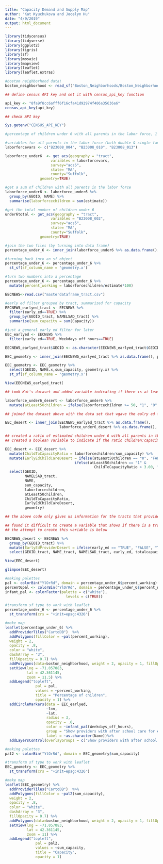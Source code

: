 ```yaml
---
title: "Capacity Demand and Supply Map"
author: "Kat Kyuchukova and Jocelyn Hu"
date: "4/9/2019"
output: html_document
---
```

```r
library(tidycensus)
library(tidyverse)
library(ggplot2)
library(tigris)
library(sf)
library(mosaic)
library(mapview)
library(leaflet)
library(leaflet.extras)
```

```r
#boston neighborhood data!
boston_neighborhood <- read_sf("Boston_Neighborhoods/Boston_Neighborhoods.shp")
```


```r
## define census API key and set it with census_api_key function

api_key <- "8fa9f8cc6afff6f16cfa41d92974f406a35636a6"
census_api_key(api_key)

## check API key

Sys.getenv("CENSUS_API_KEY")
```

```r
#percentage of children under 6 with all parents in the labor force, 1 for single-parent household, 2 for two-parent household in each census tract in Boston.

#variables for all parents in the labor force (both double & single family households)
laborforcevars <- c("B23008_004", "B23008_010", "B23008_013")

laborforce_under6  <- get_acs(geography = "tract",
                     variables = laborforcevars,
                     survey="acs5",
                     state= "MA",
                     county="Suffolk",
                geometry=TRUE)

#get a sum of children with all parents in the labor force
laborforce_under6 <- laborforce_under6 %>%
  group_by(GEOID, NAME) %>%
  summarise(laborforcechildren = sum(estimate)) 

#get the total number of children under 6
under6total <- get_acs(geography = "tract",
                     variables = "B23008_002",
                     survey="acs5",
                     state= "MA",
                     county="Suffolk",
                geometry=TRUE)

#join the two files (by turning into data frame)
percentage_under_6 <- inner_join(laborforce_under6 %>% as.data.frame(), under6total %>% as.data.frame(), by = "GEOID")

#turning back into an sf object
percentage_under_6 <- percentage_under_6 %>%
  st_sf(sf_column_name = 'geometry.x')

#turn two numbers into a percentage
percentage_under_6 <- percentage_under_6 %>%
  mutate(percent_working = laborforcechildren/estimate*100)
```


```r
EECNEW5<-read.csv("masterdataframe_tract.csv")

#early ed filter grouped by tract, summarized for capacity
EECNEW5_earlyed_tract <- EECNEW5 %>%
  filter(early_ed==TRUE) %>%
  group_by(GEOID_tract, NAMELSAD_tract) %>%
  summarise(sum_capacity = sum(Capacity))

#just a general early ed filter for later
EEC_earlyed <- EECNEW5 %>%
  filter(early_ed==TRUE, Weekdays_off_hours==TRUE)

EECNEW5_earlyed_tract$GEOID <- as.character(EECNEW5_earlyed_tract$GEOID_tract)

EEC_geometry <- inner_join(EECNEW5_earlyed_tract %>% as.data.frame(), percentage_under_6 %>% as.data.frame(), by = "GEOID")

EEC_geometry <- EEC_geometry %>%
  select(GEOID, NAME.x,sum_capacity, geometry.x) %>%
  st_sf(sf_column_name = 'geometry.x')

View(EECNEW5_earlyed_tract)
```


```r
## took Kat's dataset and added variable indicating if there is at least 50 children under 6 with all parents in the workforce per tract

laborforce_under6_desert <- laborforce_under6 %>%
  mutate(atLeast50children = ifelse(laborforcechildren >= 50, "1", "0" ))

## joined the dataset above with the data set that wgave the ealry ed filter grouped by tract and summarized for early ed capacity

EEC_desert <- inner_join(EECNEW5_earlyed_tract %>% as.data.frame(), 
                         laborforce_under6_desert %>% as.data.frame(), by = "GEOID")

## created a ratio of estimated children under 6 with all parents in the workforce per tract over summarized early ed capacity per tract
## created a boolean variable to indicate if the ratio children:capacity is greater than 3:1, which would indicate a desert area in that tract

EEC_desert <- EEC_desert %>%
  mutate(ChildToCapacityRatio = laborforcechildren/sum_capacity) %>%
  mutate(EarlyEdChildCareDesert = ifelse(atLeast50children == "0", "FALSE",
                                ifelse(atLeast50children == "1" &
                                         ChildToCapacityRatio > 3.00, "TRUE", "FALSE"))) %>%
  select(GEOID, 
         NAMELSAD_tract,
         NAME, 
         sum_capacity, 
         laborforcechildren,
         atLeast50children,
         ChildToCapacityRatio,
         EarlyEdChildCareDesert,
         geometry)

## the above code only gives us information for the tracts that provide early ed childcare 

## found it difficult to create a variable that shows if there is a tract that is completely missing an early ed child care provider (which is suppose to be registered as desert area)
## the attempt to create this variable is below

EECNEW5_desert <- EECNEW5 %>%
  group_by(GEOID_tract) %>%
  mutate(EarlyEdProviderDesert = ifelse(early_ed == "TRUE", "FALSE", "TRUE")) %>%
  select(GEOID_tract, NAME_tract, NAMELSAD_tract, early_ed, totalcapacity_early_ed, EarlyEdProviderDesert)

View(EEC_desert)
```

```r
glimpse(EEC_desert)
```

```r
#making palettes
pal <- colorBin("YlOrRd", domain = percentage_under_6$percent_working)
percent6pal <- colorBin("YlOrRd", domain = percentage_under_6$percent_working)
infant_pal <- colorFactor(palette = c("white"),
                            levels = c(TRUE))

#transform sf type to work with leaflet
percentage_under_6 <- percentage_under_6 %>%
  st_transform(crs = "+init=epsg:4326")

#make map
leaflet(percentage_under_6) %>%
  addProviderTiles("CartoDB")  %>%
  addPolygons(fillColor = ~pal(percent_working),
  weight = 2,
  opacity = .8,
  color = "white",
  dashArray = "3",
  fillOpacity = 0.7) %>%
  addPolygons(data=boston_neighborhood, weight = 2, opacity = 1, fillOpacity=0, stroke=TRUE, color="black", label=~Name) %>% #adding neighborhood data
  setView(lng = -71.057083, 
          lat = 42.361145, 
          zoom = 11.5) %>%
  addLegend("topleft", 
              pal = pal, 
              values = ~percent_working,
              title = "Percentage of children",
              opacity = 1) %>%
  addCircleMarkers(data = EEC_earlyed,
                   ~lon,
                   ~lat,
                   radius = 3,
                   opacity = .8,
                   color = ~infant_pal(Weekdays_off_hours),
                   group = "Show providers with after school care for early ed",
                   label = ~as.character(Name))%>%
  addLayersControl(overlayGroups = c("Show providers with after school care for early ed"))

```



```r
#making palettes
pal2 <- colorBin("YlOrRd", domain = EEC_geometry$sum_capacity)

#transform sf type to work with leaflet
EEC_geometry <- EEC_geometry %>%
  st_transform(crs = "+init=epsg:4326")

#make map
leaflet(EEC_geometry) %>%
  addProviderTiles("CartoDB")  %>%
  addPolygons(fillColor = ~pal2(sum_capacity),
  weight = 2,
  opacity = .8,
  color = "white",
  dashArray = "3",
  fillOpacity = 0.7) %>%
  addPolygons(data=boston_neighborhood, weight = 2, opacity = 1, fillOpacity=0, stroke=TRUE, color="black", label=~Name) %>% #adding neighborhood data
  setView(lng = -71.057083, 
          lat = 42.361145, 
          zoom = 11) %>%
  addLegend("topleft", 
              pal = pal2, 
              values = ~sum_capacity,
              title = "Capacity",
              opacity = 1)
```

